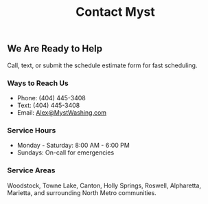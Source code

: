 ﻿---
title: Contact Myst
description: Reach the Myst crew for quotes, scheduling, or project questions.
heroImage: /images/hero/contact.jpg
order: 6
---

## We Are Ready to Help

Call, text, or submit the schedule estimate form for fast scheduling.

### Ways to Reach Us

- Phone: (404) 445-3408
- Text: (404) 445-3408
- Email: Alex@MystWashing.com

### Service Hours

- Monday - Saturday: 8:00 AM - 6:00 PM
- Sundays: On-call for emergencies

### Service Areas

Woodstock, Towne Lake, Canton, Holly Springs, Roswell, Alpharetta, Marietta, and surrounding North Metro communities.

